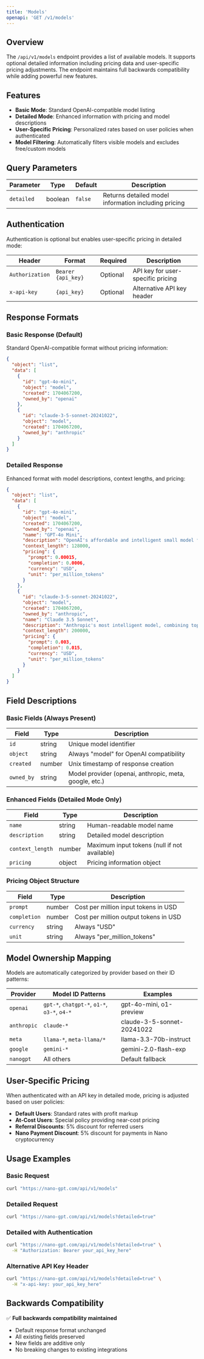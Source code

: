 ```yaml
---
title: 'Models'
openapi: 'GET /v1/models'
---
```


## Overview

The `/api/v1/models` endpoint provides a list of available models. It supports optional detailed information including pricing data and user-specific pricing adjustments. The endpoint maintains full backwards compatibility while adding powerful new features.

## Features

- **Basic Mode**: Standard OpenAI-compatible model listing
- **Detailed Mode**: Enhanced information with pricing and model descriptions  
- **User-Specific Pricing**: Personalized rates based on user policies when authenticated
- **Model Filtering**: Automatically filters visible models and excludes free/custom models

## Query Parameters

| Parameter | Type | Default | Description |
|-----------|------|---------|-------------|
| `detailed` | boolean | `false` | Returns detailed model information including pricing |

## Authentication

Authentication is optional but enables user-specific pricing in detailed mode:

| Header | Format | Required | Description |
|--------|--------|----------|-------------|
| `Authorization` | `Bearer {api_key}` | Optional | API key for user-specific pricing |
| `x-api-key` | `{api_key}` | Optional | Alternative API key header |

## Response Formats

### Basic Response (Default)

Standard OpenAI-compatible format without pricing information:

```json
{
  "object": "list",
  "data": [
    {
      "id": "gpt-4o-mini",
      "object": "model",
      "created": 1704067200,
      "owned_by": "openai"
    },
    {
      "id": "claude-3-5-sonnet-20241022",
      "object": "model", 
      "created": 1704067200,
      "owned_by": "anthropic"
    }
  ]
}
```

### Detailed Response

Enhanced format with model descriptions, context lengths, and pricing:

```json
{
  "object": "list",
  "data": [
    {
      "id": "gpt-4o-mini",
      "object": "model",
      "created": 1704067200,
      "owned_by": "openai",
      "name": "GPT-4o Mini",
      "description": "OpenAI's affordable and intelligent small model for fast, lightweight tasks",
      "context_length": 128000,
      "pricing": {
        "prompt": 0.00015,
        "completion": 0.0006,
        "currency": "USD",
        "unit": "per_million_tokens"
      }
    },
    {
      "id": "claude-3-5-sonnet-20241022",
      "object": "model",
      "created": 1704067200,
      "owned_by": "anthropic",
      "name": "Claude 3.5 Sonnet",
      "description": "Anthropic's most intelligent model, combining top-tier performance with improved speed",
      "context_length": 200000,
      "pricing": {
        "prompt": 0.003,
        "completion": 0.015,
        "currency": "USD", 
        "unit": "per_million_tokens"
      }
    }
  ]
}
```

## Field Descriptions

### Basic Fields (Always Present)

| Field | Type | Description |
|-------|------|-------------|
| `id` | string | Unique model identifier |
| `object` | string | Always "model" for OpenAI compatibility |
| `created` | number | Unix timestamp of response creation |
| `owned_by` | string | Model provider (openai, anthropic, meta, google, etc.) |

### Enhanced Fields (Detailed Mode Only)

| Field | Type | Description |
|-------|------|-------------|
| `name` | string | Human-readable model name |
| `description` | string | Detailed model description |
| `context_length` | number | Maximum input tokens (null if not available) |
| `pricing` | object | Pricing information object |

### Pricing Object Structure

| Field | Type | Description |
|-------|------|-------------|
| `prompt` | number | Cost per million input tokens in USD |
| `completion` | number | Cost per million output tokens in USD |
| `currency` | string | Always "USD" |
| `unit` | string | Always "per_million_tokens" |

## Model Ownership Mapping

Models are automatically categorized by provider based on their ID patterns:

| Provider | Model ID Patterns | Examples |
|----------|------------------|----------|
| `openai` | `gpt-*`, `chatgpt-*`, `o1-*`, `o3-*`, `o4-*` | gpt-4o-mini, o1-preview |
| `anthropic` | `claude-*` | claude-3-5-sonnet-20241022 |
| `meta` | `llama-*`, `meta-llama/*` | llama-3.3-70b-instruct |
| `google` | `gemini-*` | gemini-2.0-flash-exp |
| `nanogpt` | All others | Default fallback |

## User-Specific Pricing

When authenticated with an API key in detailed mode, pricing is adjusted based on user policies:

- **Default Users**: Standard rates with profit markup
- **At-Cost Users**: Special policy providing near-cost pricing  
- **Referral Discounts**: 5% discount for referred users
- **Nano Payment Discount**: 5% discount for payments in Nano cryptocurrency

## Usage Examples

### Basic Request

```bash
curl "https://nano-gpt.com/api/v1/models"
```

### Detailed Request

```bash
curl "https://nano-gpt.com/api/v1/models?detailed=true"
```

### Detailed with Authentication

```bash
curl "https://nano-gpt.com/api/v1/models?detailed=true" \
  -H "Authorization: Bearer your_api_key_here"
```

### Alternative API Key Header

```bash
curl "https://nano-gpt.com/api/v1/models?detailed=true" \
  -H "x-api-key: your_api_key_here"
```

## Backwards Compatibility

✅ **Full backwards compatibility maintained**
- Default response format unchanged
- All existing fields preserved  
- New fields are additive only
- No breaking changes to existing integrations 